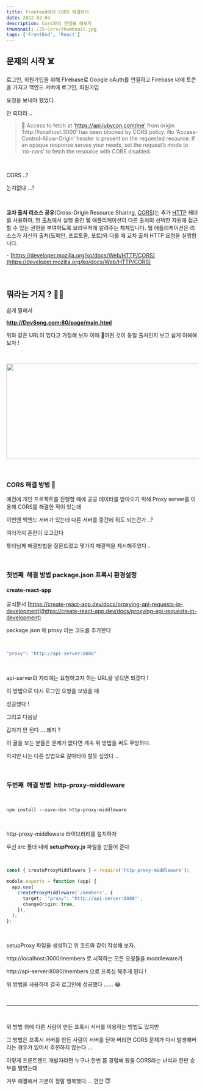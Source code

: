 ```yaml
---
title: Frontend에서 CORS 해결하기
date: 2022-02-04
description: Cors와의 전쟁을 해보자
thumbnail: /JS-Cors/thumbnail.jpg
tags: ['FrontEnd', 'React']
---
```


## 문제의 시작 ☠️

로그인, 회원가입을 위해 FIrebase로 Google oAuth를 연결하고 Firebase 내에 토큰을 가지고 백엔드 서버에 로그인, 회원가입

요청을 보내야 했었다.

안 되더라 ..

> 🚨 Access to fetch at ‘https://api.lubycon.com/me’ from origin ‘http://localhost:3000’ has been blocked by CORS policy: No ‘Access-Control-Allow-Origin’ header is present on the requested resource. If an opaque response serves your needs, set the request’s mode to ‘no-cors’ to fetch the resource with CORS disabled.

<br />

CORS ..?

눈치없냐 ...?

<br />

**교차 출처 리소스 공유**(Cross-Origin Resource Sharing, [CORS](https://developer.mozilla.org/ko/docs/Glossary/CORS))는 추가 [HTTP](https://developer.mozilla.org/ko/docs/Glossary/HTTP) 헤더를 사용하여, 한 [출처](https://developer.mozilla.org/ko/docs/Glossary/Origin)에서 실행 중인 웹 애플리케이션이 다른 출처의 선택한 자원에 접근할 수 있는 권한을 부여하도록 브라우저에 알려주는 체제입니다. 웹 애플리케이션은 리소스가 자신의 출처(도메인, 프로토콜, 포트)와 다를 때 교차 출처 HTTP 요청을 실행합니다.

\- [https://developer.mozilla.org/ko/docs/Web/HTTP/CORS](https://developer.mozilla.org/ko/docs/Web/HTTP/CORS)

<br />

## 뭐라는 거지 ? 🤷‍♂️

쉽게 말해서

**http://DevSong.com:80/page/main.html**

위와 같은 URL이 있다고 가정해 보자 이때 어떤 것이 동일 출처인지 보고 쉽게 이해해보자 !

<br />

<p align="center">
  <img src="/JS-Cors/example.jpg" width="800" height="250" />
</p>

<br />

### CORS 해결 방법 🎁

예전에 개인 프로젝트를 진행할 때에 공공 데이터를 받아오기 위해 Proxy server를 이용해 CORS를 해결한 적이 있는데

이번엔 백엔드 서버가 있는데 다른 서버를 중간에 둬도 되는건가 ..?

여러가지 혼란이 오고갔다

튜터님께 해결방법을 질문드렸고 몇가지 해결책을 제시해주었다 .

<br />

### 첫번째  해결 방법 package.json 프록시 환경설정

#### create-react-app

공식문서 <u>[https://create-react-app.dev/docs/proxying-api-requests-in-development](https://create-react-app.dev/docs/proxying-api-requests-in-development)</u>

package.json 에 proxy 라는 코드를 추가한다

<br />

```typescript
"proxy": "http://api-server:8080"
```

<br />

api-server의 자리에는 요청하고자 하는 URL을 넣으면 되겠다 !

이 방법으로 다시 로그인 요청을 보냈을 때

성공했다 !

그리고 다음날

갑자기 안 된다 ... 왜지 ?

이 글을 보는 분들은 문제가 없다면 계속 위 방법을 써도 무방하다.

하지만 나는 다른 방법으로 갈아타야 할듯 싶었다 ..

<br />

### 두번째  해결 방법  http-proxy-middleware

<br />

```shell
npm install --save-dev http-proxy-middleware
```

<br />

http-proxy-middleware 라이브러리를 설치하자

우선 src 폴더 내에 **setupProxy.js** 파일을 만들어 준다

<br />

```typescript
const { createProxyMiddleware } = require('http-proxy-middleware');

module.exports = function (app) {
  app.use(
    createProxyMiddleware('/members', {
      target: '"proxy": "http://api-server:8080"',
      changeOrigin: true,
    }),
  );
};
```

<br />

setupProxy 파일을 생성하고 위 코드와 같이 작성해 보자.

http://localhost:3000/members 로 시작하는 모든 요청들을 moddleware가

http://api-server:8080/members 으로 프록싱 해주게 된다 !

위 방법을 사용하여 결국 로그인에 성공했다 ...... 😂

<br />

---

<br />

위 방법 외에 다른 사람이 만든 프록시 서버를 이용하는 방법도 있지만

그 방법은 프록시 서버를 만든 사람이 서버를 닫아 버리면 CORS 문제가 다시 발생해버리는 경우가 있어서 추천하지 않는다 ...

이렇게 프론트엔드 개발자라면 누구나 한번 쯤 경험해 봤을 CORS라는 녀석과 한판 승부를 벌였는데

겨우 해결해서 기분이 정말 행복했다. .. 편안 😇
